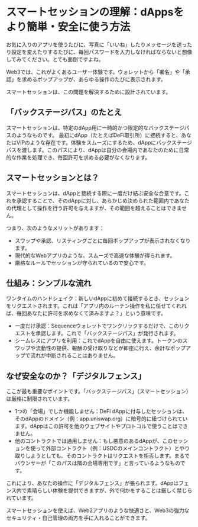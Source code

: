# スマートセッションの理解：dAppsをより簡単・安全に使う方法
お気に入りのアプリを使うたびに、写真に「いいね」したりメッセージを送ったり設定を変えたりするたびに、毎回パスワードを入力しなければならないと想像してみてください。とても面倒ですよね。

Web3では、これがよくあるユーザー体験です。ウォレットから「署名」や「承認」を求めるポップアップが、あらゆる操作のたびに表示されます。

スマートセッションは、この問題を解決するために設計されています。

## 「バックステージパス」のたとえ
スマートセッションは、特定のdApp用に一時的かつ限定的なバックステージパスのようなものです。
最初にdApp（たとえばDeFi取引所）に接続すると、あなたはVIPのような存在です。体験をスムーズにするため、dAppにバックステージパスを渡します。このパスにより、dAppは自分の会場内であなたのために日常的な作業を処理でき、毎回許可を求める必要がなくなります。

## スマートセッションとは？
スマートセッションは、dAppと接続する際に一度だけ結ぶ安全な合意です。これを承認することで、そのdAppに対し、あらかじめ決められた範囲内であなたの代理として操作を行う許可を与えますが、その範囲を超えることはできません。

つまり、次のようなメリットがあります：
- スワップや承認、リスティングごとに毎回ポップアップが表示されなくなります。
- 現代的なWebアプリのような、スムーズで高速な体験が得られます。
- 厳格なルールでセッションが守られているので安心です。

## 仕組み：シンプルな流れ
ワンタイムのハンドシェイク：新しいdAppに初めて接続するとき、セッションをリクエストされます。これは「アプリ内のルーチン操作を私に任せてくれれば、毎回あなたに許可を求めなくて済みますよ？」という意味です。
- 一度だけ承認：Sequenceウォレットでワンクリックするだけで、このリクエストを承認します。これで「バックステージパス」が発行されます。
- シームレスにアプリを利用：これでdAppを自由に使えます。トークンのスワップや流動性の提供、報酬の受け取りなどが即座に行え、余計なポップアップで流れが中断されることはありません。

## なぜ安全なのか？「デジタルフェンス」
ここが最も重要なポイントです。「バックステージパス」（スマートセッション）は厳格に制限されています。
- 1つの「会場」でしか機能しません：DeFi dAppに付与したセッションは、そのdAppのドメイン（例：app.uniswap.org）に暗号的に紐づけられています。dAppはこの許可を他のウェブサイトやプロトコルで使うことはできません。
- 他のコントラクトでは通用しません：もし悪意のあるdAppが、このセッションを使って外部コントラクト（例：USDCのメインコントラクト）とやり取りしようとしても、そのコントラクトはリクエストを拒否します。まるでバウンサーが「このパスは隣の会場専用です」と言っているようなものです。

これにより、あなたの操作に「デジタルフェンス」が張られます。dAppはフェンス内で素晴らしい体験を提供できますが、外で何かをすることは厳しく禁じられています。

スマートセッションを使えば、Web2アプリのような快適さと、Web3の強力なセキュリティ・自己管理の両方を手に入れることができます。